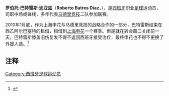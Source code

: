 {{Football player infobox
| playername = 巴特雷斯
| fullname = 罗伯托·巴特雷斯·迪亚兹
| englishfullname = Roberto Batres Diaz
| countryofbirth = {{ESP}}
| cityofbirth = [[马德里|马德里]]
| dateofbirth = {{birth date and age|1986|1|8}}
| height = {{height|m=1.88}}
| position = 中场/前锋
| currentclub = {{flagicon|ESP}} [[马德里竞技|马德里竞技]]
| youthyears =
| youthclubs = {{flagicon|ESP}} [[马德里竞技|马德里竞技]]
| years = 2004-<br/>2009-2010年
| clubs = {{flagicon|ESP}} [[马德里竞技|马德里竞技二队]]<br/>→{{flagicon|ESP}} [[阿尔巴塞特足球俱乐部|阿尔巴塞特]]''(租借)''
| caps(goals) =
| nationalyears =
| nationalteam =
| nationalcaps(goals) =
|}}
'''罗伯托·巴特雷斯·迪亚兹'''（'''Roberto Batres Diaz'''，{{bd|1986年|1月8日|||B}}），是[[西班牙|西班牙]]职业[[足球|足球]]运动员，司职中场或锋线，多年代表[[马德里竞技|马德里竞技]]二队参加联赛。

2010年1月底，作为上海申花与马德里竞技的战略合作的一部分，巴特雷斯结束在西乙阿尔巴塞特的租借，租借到[[上海申花|上海申花]]一个赛季。但是就在转会窗口关闭前一天，巴特雷斯膝盖旧伤复发不得不返回西班牙接受治疗，最终申花也不得不更换了外援人选。<ref>{{cite news|url=http://sports.sina.com.cn/j/2010-03-11/10504879505.shtml|title=申花弃马竞强援签中超旧将 亚洲名额留给了西亚铁闸|publisher=新浪体育|date=2010-03-11|accessdate=2010-03-11}}</ref>

==注释==
{{reflist}}

{{DEFAULTSORT:BATRES Diaz, Roberto}}
[[Category:西班牙足球运动员|Category:西班牙足球运动员]]
